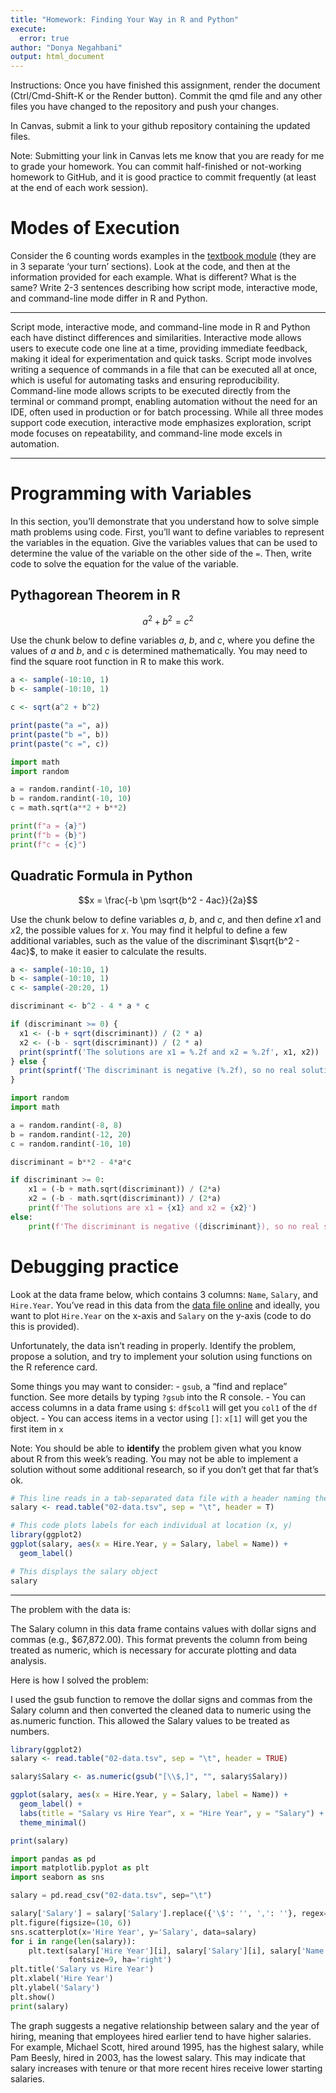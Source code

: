 ```yaml
---
title: "Homework: Finding Your Way in R and Python"
execute:
  error: true
author: "Donya Negahbani"
output: html_document
---
```


Instructions: Once you have finished this assignment, render the document (Ctrl/Cmd-Shift-K or the Render button). Commit the qmd file and any other files you have changed to the repository and push your changes.

In Canvas, submit a link to your github repository containing the updated files. 

Note: Submitting your link in Canvas lets me know that you are ready for me to grade your homework. You can commit half-finished or not-working homework to GitHub, and it is good practice to commit frequently (at least at the end of each work session). 

# Modes of Execution

Consider the 6 counting words examples in the [textbook module](https://srvanderplas.github.io/stat-computing-r-python/part-tools/04-scripts-notebooks.html#a-short-history-of-talking-to-computers) (they are in 3 separate 'your turn' sections). Look at the code, and then at the information provided for each example. What is different? What is the same? Write 2-3 sentences describing how script mode, interactive mode, and command-line mode differ in R and Python.

---

Script mode, interactive mode, and command-line mode in R and Python each have distinct differences and similarities. Interactive mode allows users to execute code one line at a time, providing immediate feedback, making it ideal for experimentation and quick tasks. Script mode involves writing a sequence of commands in a file that can be executed all at once, which is useful for automating tasks and ensuring reproducibility. Command-line mode allows scripts to be executed directly from the terminal or command prompt, enabling automation without the need for an IDE, often used in production or for batch processing. While all three modes support code execution, interactive mode emphasizes exploration, script mode focuses on repeatability, and command-line mode excels in automation.

---


# Programming with Variables

In this section, you'll demonstrate that you understand how to solve simple math problems using code. First, you'll want to define variables to represent the variables in the equation. Give the variables values that can be used to determine the value of the variable on the other side of the `=`. Then, write code to solve the equation for the value of the variable. 

## Pythagorean Theorem in R

$$a^2 + b^2 = c^2$$

Use the chunk below to define variables $a$, $b$, and $c$, where you define the values of $a$ and $b$, and $c$ is determined mathematically. You may need to find the square root function in R to make this work.

```r

a <- sample(-10:10, 1)
b <- sample(-10:10, 1)

c <- sqrt(a^2 + b^2)

print(paste("a =", a))
print(paste("b =", b))
print(paste("c =", c))

```
```python
import math
import random

a = random.randint(-10, 10)
b = random.randint(-10, 10)
c = math.sqrt(a**2 + b**2)

print(f"a = {a}")
print(f"b = {b}")
print(f"c = {c}")
```


## Quadratic Formula in Python

$$x = \frac{-b \pm \sqrt{b^2 - 4ac}}{2a}$$

Use the chunk below to define variables $a$, $b$, and $c$, and then define $x1$ and $x2$, the possible values for $x$. You may find it helpful to define a few additional variables, such as the value of the discriminant $\sqrt{b^2 - 4ac}$, to make it easier to calculate the results. 

```r
a <- sample(-10:10, 1)
b <- sample(-10:10, 1)
c <- sample(-20:20, 1)

discriminant <- b^2 - 4 * a * c

if (discriminant >= 0) {
  x1 <- (-b + sqrt(discriminant)) / (2 * a)
  x2 <- (-b - sqrt(discriminant)) / (2 * a)
  print(sprintf('The solutions are x1 = %.2f and x2 = %.2f', x1, x2))
} else {
  print(sprintf('The discriminant is negative (%.2f), so no real solutions exist.', discriminant))
}
```


```python
import random
import math

a = random.randint(-8, 8)
b = random.randint(-12, 20)
c = random.randint(-10, 10)

discriminant = b**2 - 4*a*c

if discriminant >= 0:
    x1 = (-b + math.sqrt(discriminant)) / (2*a)
    x2 = (-b - math.sqrt(discriminant)) / (2*a)
    print(f'The solutions are x1 = {x1} and x2 = {x2}')
else:
    print(f'The discriminant is negative ({discriminant}), so no real solutions exist.')


```



# Debugging practice

Look at the data frame below, which contains 3 columns: `Name`, `Salary`, and `Hire.Year`. You've read in this data from the [data file online](https://github.com/unl-statistics/stat850/blob/main/homework/02-data.tsv) and ideally, you want to plot `Hire.Year` on the x-axis and `Salary` on the y-axis (code to do this is provided).

Unfortunately, the data isn't reading in properly. Identify the problem, propose a solution, and try to implement your solution using functions on the R reference card.

Some things you may want to consider: - `gsub`, a "find and replace" function. See more details by typing `?gsub` into the R console. - You can access columns in a data frame using `$`: `df$col1` will get you `col1` of the `df` object. - You can access items in a vector using `[]`: `x[1]` will get you the first item in `x`

Note: You should be able to **identify** the problem given what you know about R from this week's reading. You may not be able to implement a solution without some additional research, so if you don't get that far that's ok.

```r
# This line reads in a tab-separated data file with a header naming the columns
salary <- read.table("02-data.tsv", sep = "\t", header = T)

# This code plots labels for each individual at location (x, y)
library(ggplot2)
ggplot(salary, aes(x = Hire.Year, y = Salary, label = Name)) + 
  geom_label()

# This displays the salary object
salary
```

------------------------------------------------------------------------

The problem with the data is:

The Salary column in this data frame contains values with dollar signs and commas (e.g., $67,872.00). This format prevents the column from being treated as numeric, which is necessary for accurate plotting and data analysis.

Here is how I solved the problem:

I used the gsub function to remove the dollar signs and commas from the Salary column and then converted the cleaned data to numeric using the as.numeric function. This allowed the Salary values to be treated as numbers.

```r
library(ggplot2)
salary <- read.table("02-data.tsv", sep = "\t", header = TRUE)

salary$Salary <- as.numeric(gsub("[\\$,]", "", salary$Salary))

ggplot(salary, aes(x = Hire.Year, y = Salary, label = Name)) + 
  geom_label() +
  labs(title = "Salary vs Hire Year", x = "Hire Year", y = "Salary") +
  theme_minimal()

print(salary)

```



```python

import pandas as pd
import matplotlib.pyplot as plt
import seaborn as sns

salary = pd.read_csv("02-data.tsv", sep="\t")

salary['Salary'] = salary['Salary'].replace({'\$': '', ',': ''}, regex=True).astype(float)
plt.figure(figsize=(10, 6))
sns.scatterplot(x='Hire Year', y='Salary', data=salary)
for i in range(len(salary)):
    plt.text(salary['Hire Year'][i], salary['Salary'][i], salary['Name'][i], 
             fontsize=9, ha='right')
plt.title('Salary vs Hire Year')
plt.xlabel('Hire Year')
plt.ylabel('Salary')
plt.show()
print(salary)

```
The graph suggests a negative relationship between salary and the year of hiring, meaning that employees hired earlier tend to have higher salaries. For example, Michael Scott, hired around 1995, has the highest salary, while Pam Beesly, hired in 2003, has the lowest salary. This may indicate that salary increases with tenure or that more recent hires receive lower starting salaries.

